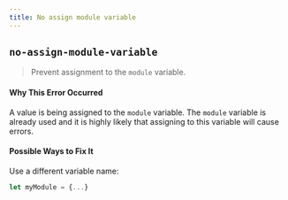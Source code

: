 ```yaml
---
title: No assign module variable
---
```


## `no-assign-module-variable`

> Prevent assignment to the `module` variable.

#### Why This Error Occurred

A value is being assigned to the `module` variable. The `module` variable is already used and it is highly likely that assigning to this variable will cause errors.

#### Possible Ways to Fix It

Use a different variable name:

```js
let myModule = {...}
```
